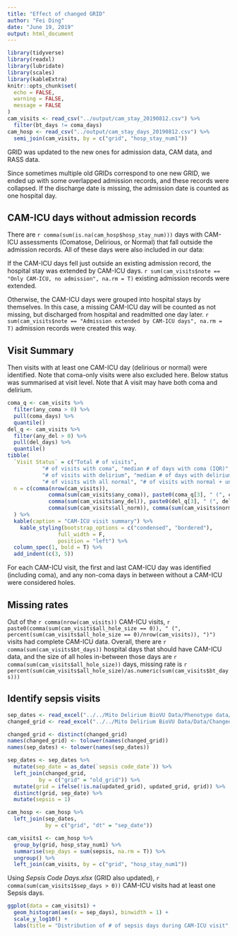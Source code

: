 ---
title: "Effect of changed GRID"
author: "Fei Ding"
date: "June 19, 2019"
output: html_document
---

```{r setup, include = FALSE}
library(tidyverse)
library(readxl)
library(lubridate)
library(scales)
library(kableExtra)
knitr::opts_chunk$set(
  echo = FALSE,
  warning = FALSE,
  message = FALSE
)
cam_visits <- read_csv("../output/cam_stay_20190812.csv") %>% 
  filter(bt_days != coma_days)
cam_hosp <- read_csv("../output/cam_stay_days_20190812.csv") %>% 
  semi_join(cam_visits, by = c("grid", "hosp_stay_num1"))
```

GRID was updated to the new ones for admission data, CAM data, and RASS data.

Since sometimes multiple old GRIDs correspond to one new GRID, we ended up with some overlapped admission records, and these records were collapsed.  If the discharge date is missing, the admission date is counted as one hospital day.

## CAM-ICU days without admission records
There are `r comma(sum(is.na(cam_hosp$hosp_stay_num)))` days with CAM-ICU assessments (Comatose, Delirious, or Normal) that fall outside the admission records.  All of these days were also included in our data:

If the CAM-ICU days fell just outside an existing admission record, the hospital stay was extended by CAM-ICU days. `r sum(cam_visits$note == "Only CAM-ICU, no admission", na.rm = T)` existing admission records were extended.

Otherwise, the CAM-ICU days were grouped into hospital stays by themselves. In this case, a missing CAM-ICU day will be counted as not missing, but discharged from hospital and readmitted one day later.  `r sum(cam_visits$note == "Admission extended by CAM-ICU days", na.rm = T)` admission records were created this way.

## Visit Summary
Then visits with at least one CAM-ICU day (delirious or normal) were identified. Note that coma-only visits were also excluded here.  Below status was summarised at visit level. Note that A visit may have both coma and delirium.

```{r}
coma_q <- cam_visits %>% 
  filter(any_coma > 0) %>% 
  pull(coma_days) %>% 
  quantile()
del_q <- cam_visits %>% 
  filter(any_del > 0) %>% 
  pull(del_days) %>% 
  quantile()
tibble(
  `Visit Status` = c("Total # of visits", 
           "# of visits with coma", "median # of days with coma (IQR)",
           "# of visits with delirium", "median # of days with delirium (IQR)",
           "# of visits with all normal", "# of visits with normal + unknown"),
  n = c(comma(nrow(cam_visits)), 
             comma(sum(cam_visits$any_coma)), paste0(coma_q[3], " (", coma_q[2], ", ", coma_q[4], ")"),
             comma(sum(cam_visits$any_del)), paste0(del_q[3], " (", del_q[2], ", ", del_q[4], ")"),
             comma(sum(cam_visits$all_norm)), comma(sum(cam_visits$norm_un)))
  ) %>% 
  kable(caption = "CAM-ICU visit summary") %>% 
    kable_styling(bootstrap_options = c("condensed", "bordered"), 
                full_width = F,
                position = "left") %>% 
  column_spec(1, bold = T) %>% 
  add_indent(c(3, 5))
```

For each CAM-ICU visit, the first and last CAM-ICU day was identified (including coma), and any non-coma days in between without a CAM-ICU were considered holes. 

## Missing rates

Out of the `r comma(nrow(cam_visits))` CAM-ICU visits, `r paste0(comma(sum(cam_visits$all_hole_size == 0)), " (", percent(sum(cam_visits$all_hole_size == 0)/nrow(cam_visits)), ")")` visits had complete CAM-ICU data.
Overall, there are `r comma(sum(cam_visits$bt_days))` hospital days that should have CAM-ICU data, and the size of all holes in-between those days are  `r comma(sum(cam_visits$all_hole_size))` days, missing rate is `r percent(sum(cam_visits$all_hole_size)/as.numeric(sum(cam_visits$bt_days)))`

## Identify sepsis visits

```{r}
sep_dates <- read_excel("../../Mito Delirium BioVU Data/Phenotype data/Sepsis Code Days.xlsx")
changed_grid <- read_excel("../../Mito Delirium BioVU Data/Data/Changed_GRIDS.xlsx")

changed_grid <- distinct(changed_grid)
names(changed_grid) <- tolower(names(changed_grid))
names(sep_dates) <- tolower(names(sep_dates))

sep_dates <- sep_dates %>% 
  mutate(sep_date = as_date(`sepsis code_date`)) %>% 
  left_join(changed_grid,
          by = c("grid" = "old_grid")) %>% 
  mutate(grid = ifelse(!is.na(updated_grid), updated_grid, grid)) %>% 
  distinct(grid, sep_date) %>% 
  mutate(sepsis = 1)

cam_hosp <- cam_hosp %>%  
  left_join(sep_dates,
            by = c("grid", "dt" = "sep_date"))

cam_visits1 <- cam_hosp %>% 
  group_by(grid, hosp_stay_num1) %>% 
  summarise(sep_days = sum(sepsis, na.rm = T)) %>% 
  ungroup() %>% 
  left_join(cam_visits, by = c("grid", "hosp_stay_num1")) 
```

Using *Sepsis Code Days.xlsx* (GRID also updated), `r comma(sum(cam_visits1$sep_days > 0))` CAM-ICU visits had at least one Sepsis days.
 
```{r}
ggplot(data = cam_visits1) +
  geom_histogram(aes(x = sep_days), binwidth = 1) +
  scale_y_log10() +
  labs(title = "Distribution of # of sepsis days during CAM-ICU visit", x = "# of sepsis days")
```

